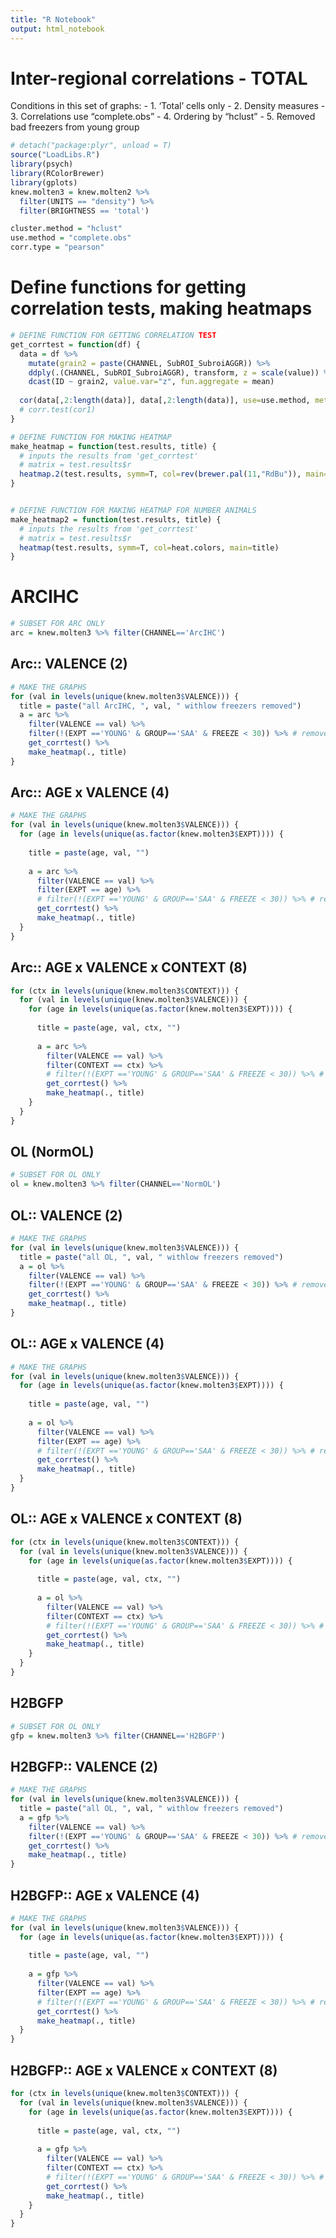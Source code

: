 ```yaml
---
title: "R Notebook"
output: html_notebook
---
```


# Inter-regional correlations - TOTAL
Conditions in this set of graphs:
- 1. 'Total' cells only
- 2. Density measures
- 3. Correlations use "complete.obs"
- 4. Ordering by "hclust"
- 5. Removed bad freezers from young group

```r
# detach("package:plyr", unload = T)
source("LoadLibs.R")
library(psych)
library(RColorBrewer)
library(gplots)
knew.molten3 = knew.molten2 %>%
  filter(UNITS == "density") %>%
  filter(BRIGHTNESS == 'total')

cluster.method = "hclust"
use.method = "complete.obs"
corr.type = "pearson"

```

# Define functions for getting correlation tests, making heatmaps
```r
# DEFINE FUNCTION FOR GETTING CORRELATION TEST
get_corrtest = function(df) {
  data = df %>%
    mutate(grain2 = paste(CHANNEL, SubROI_SubroiAGGR)) %>%
    ddply(.(CHANNEL, SubROI_SubroiAGGR), transform, z = scale(value)) %>%
    dcast(ID ~ grain2, value.var="z", fun.aggregate = mean) 
  
  cor(data[,2:length(data)], data[,2:length(data)], use=use.method, method=corr.type)
  # corr.test(cor1)
}

# DEFINE FUNCTION FOR MAKING HEATMAP
make_heatmap = function(test.results, title) {
  # inputs the results from 'get_corrtest'
  # matrix = test.results$r
  heatmap.2(test.results, symm=T, col=rev(brewer.pal(11,"RdBu")), main=title, trace="none", revC=T)
}


# DEFINE FUNCTION FOR MAKING HEATMAP FOR NUMBER ANIMALS
make_heatmap2 = function(test.results, title) {
  # inputs the results from 'get_corrtest'
  # matrix = test.results$r
  heatmap(test.results, symm=T, col=heat.colors, main=title)
}

```

# ARCIHC
```r
# SUBSET FOR ARC ONLY
arc = knew.molten3 %>% filter(CHANNEL=='ArcIHC')
```


## Arc:: VALENCE (2)
```r

# MAKE THE GRAPHS
for (val in levels(unique(knew.molten3$VALENCE))) {
  title = paste("all ArcIHC, ", val, " withlow freezers removed")
  a = arc %>%
    filter(VALENCE == val) %>%
    filter(!(EXPT =='YOUNG' & GROUP=='SAA' & FREEZE < 30)) %>% # removes young bad freezers
    get_corrtest() %>%
    make_heatmap(., title)
}

```
## Arc:: AGE x VALENCE (4)
```r

# MAKE THE GRAPHS
for (val in levels(unique(knew.molten3$VALENCE))) {
  for (age in levels(unique(as.factor(knew.molten3$EXPT)))) {
    
    title = paste(age, val, "")
  
    a = arc %>%
      filter(VALENCE == val) %>%
      filter(EXPT == age) %>%
      # filter(!(EXPT =='YOUNG' & GROUP=='SAA' & FREEZE < 30)) %>% # removes young bad freezers
      get_corrtest() %>%
      make_heatmap(., title)
  }
}

```

## Arc:: AGE x VALENCE x CONTEXT (8)

```r
for (ctx in levels(unique(knew.molten3$CONTEXT))) {
  for (val in levels(unique(knew.molten3$VALENCE))) {
    for (age in levels(unique(as.factor(knew.molten3$EXPT)))) {
      
      title = paste(age, val, ctx, "")
    
      a = arc %>%
        filter(VALENCE == val) %>%
        filter(CONTEXT == ctx) %>%
        # filter(!(EXPT =='YOUNG' & GROUP=='SAA' & FREEZE < 30)) %>% # removes young bad freezers
        get_corrtest() %>%
        make_heatmap(., title)
    }
  }
}

```

## OL (NormOL)
```r

# SUBSET FOR OL ONLY
ol = knew.molten3 %>% filter(CHANNEL=='NormOL')
```



## OL:: VALENCE (2)
```r

# MAKE THE GRAPHS
for (val in levels(unique(knew.molten3$VALENCE))) {
  title = paste("all OL, ", val, " withlow freezers removed")
  a = ol %>%
    filter(VALENCE == val) %>%
    filter(!(EXPT =='YOUNG' & GROUP=='SAA' & FREEZE < 30)) %>% # removes young bad freezers
    get_corrtest() %>%
    make_heatmap(., title)
}

```
## OL:: AGE x VALENCE (4)
```r

# MAKE THE GRAPHS
for (val in levels(unique(knew.molten3$VALENCE))) {
  for (age in levels(unique(as.factor(knew.molten3$EXPT)))) {
    
    title = paste(age, val, "")
  
    a = ol %>%
      filter(VALENCE == val) %>%
      filter(EXPT == age) %>%
      # filter(!(EXPT =='YOUNG' & GROUP=='SAA' & FREEZE < 30)) %>% # removes young bad freezers
      get_corrtest() %>%
      make_heatmap(., title)
  }
}

```

## OL:: AGE x VALENCE x CONTEXT (8)

```r
for (ctx in levels(unique(knew.molten3$CONTEXT))) {
  for (val in levels(unique(knew.molten3$VALENCE))) {
    for (age in levels(unique(as.factor(knew.molten3$EXPT)))) {
      
      title = paste(age, val, ctx, "")
    
      a = ol %>%
        filter(VALENCE == val) %>%
        filter(CONTEXT == ctx) %>%
        # filter(!(EXPT =='YOUNG' & GROUP=='SAA' & FREEZE < 30)) %>% # removes young bad freezers
        get_corrtest() %>%
        make_heatmap(., title)
    }
  }
}

```


## H2BGFP 
```r

# SUBSET FOR OL ONLY
gfp = knew.molten3 %>% filter(CHANNEL=='H2BGFP')
```



## H2BGFP:: VALENCE (2)
```r

# MAKE THE GRAPHS
for (val in levels(unique(knew.molten3$VALENCE))) {
  title = paste("all OL, ", val, " withlow freezers removed")
  a = gfp %>%
    filter(VALENCE == val) %>%
    filter(!(EXPT =='YOUNG' & GROUP=='SAA' & FREEZE < 30)) %>% # removes young bad freezers
    get_corrtest() %>%
    make_heatmap(., title)
}

```
## H2BGFP:: AGE x VALENCE (4)
```r

# MAKE THE GRAPHS
for (val in levels(unique(knew.molten3$VALENCE))) {
  for (age in levels(unique(as.factor(knew.molten3$EXPT)))) {
    
    title = paste(age, val, "")
  
    a = gfp %>%
      filter(VALENCE == val) %>%
      filter(EXPT == age) %>%
      # filter(!(EXPT =='YOUNG' & GROUP=='SAA' & FREEZE < 30)) %>% # removes young bad freezers
      get_corrtest() %>%
      make_heatmap(., title)
  }
}

```

## H2BGFP:: AGE x VALENCE x CONTEXT (8)

```r
for (ctx in levels(unique(knew.molten3$CONTEXT))) {
  for (val in levels(unique(knew.molten3$VALENCE))) {
    for (age in levels(unique(as.factor(knew.molten3$EXPT)))) {
      
      title = paste(age, val, ctx, "")
    
      a = gfp %>%
        filter(VALENCE == val) %>%
        filter(CONTEXT == ctx) %>%
        # filter(!(EXPT =='YOUNG' & GROUP=='SAA' & FREEZE < 30)) %>% # removes young bad freezers
        get_corrtest() %>%
        make_heatmap(., title)
    }
  }
}

```


